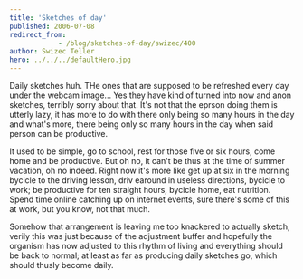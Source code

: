 ```yaml
---
title: 'Sketches of day'
published: 2006-07-08
redirect_from: 
            - /blog/sketches-of-day/swizec/400
author: Swizec Teller
hero: ../../../defaultHero.jpg
---
```

Daily sketches huh. THe ones that are supposed to be refreshed every day under the webcam image... Yes they have kind of turned into now and anon sketches, terribly sorry about that. It's not that the eprson doing them is utterly lazy, it has more to do with there only being so many hours in the day and what's more, there being only so many hours in the day when said person can be productive.  
  
It used to be simple, go to school, rest for those five or six hours, come home and be productive. But oh no, it can't be thus at the time of summer vacation, oh no indeed. Right now it's more like get up at six in the morning bycicle to the driving lesson, driv earound in useless directions, bycicle to work; be productive for ten straight hours, bycicle home, eat nutrition. Spend time online catching up on internet events, sure there's some of this at work, but you know, not that much.  
  
Somehow that arrangement is leaving me too knackered to actually sketch, verily this was just because of the adjustment buffer and hopefully the organism has now adjusted to this rhythm of living and everything should be back to normal; at least as far as producing daily sketches go, which should thusly become daily.